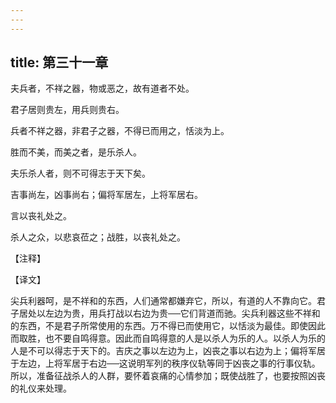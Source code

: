 ```yaml
---
---
---
```

title: 第三十一章
---

夫兵者，不祥之器，物或恶之，故有道者不处。

君子居则贵左，用兵则贵右。

兵者不祥之器，非君子之器，不得已而用之，恬淡为上。

胜而不美，而美之者，是乐杀人。

夫乐杀人者，则不可得志于天下矣。

吉事尚左，凶事尚右；偏将军居左，上将军居右。

言以丧礼处之。

杀人之众，以悲哀莅之；战胜，以丧礼处之。

【注释】

【译文】

尖兵利器呵，是不祥和的东西，人们通常都嫌弃它，所以，有道的人不靠向它。君子居处以左边为贵，用兵打战以右边为贵──它们背道而驰。尖兵利器这些不祥和的东西，不是君子所常使用的东西。万不得已而使用它，以恬淡为最佳。即使因此而取胜，也不要自鸣得意。因此而自鸣得意的人是以杀人为乐的人。以杀人为乐的人是不可以得志于天下的。吉庆之事以左边为上，凶丧之事以右边为上；偏将军居于左边，上将军居于右边──这说明军列的秩序仪轨等同于凶丧之事的行事仪轨。所以，准备征战杀人的人群，要怀着哀痛的心情参加；既使战胜了，也要按照凶丧的礼仪来处理。